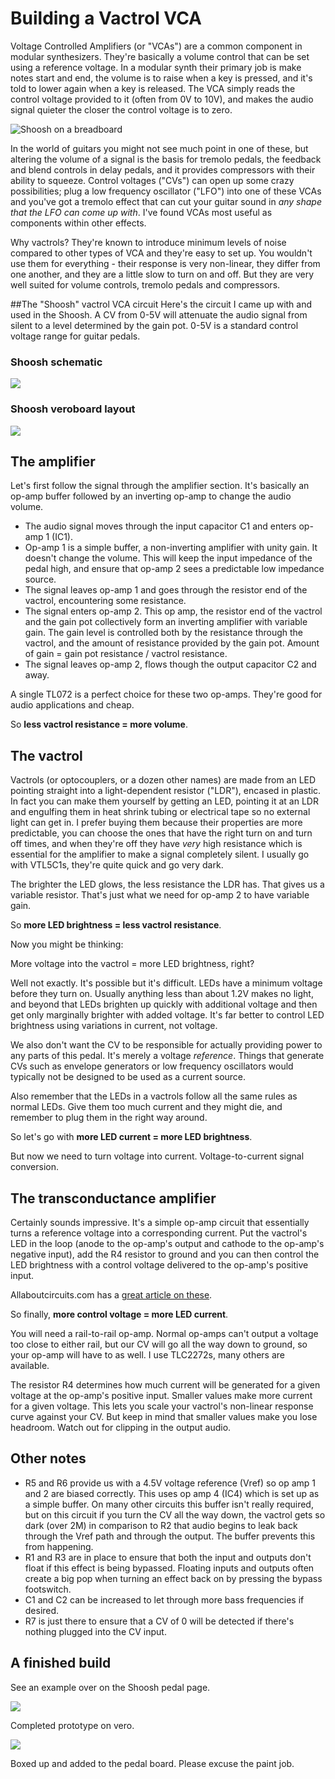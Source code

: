 
# Building a Vactrol VCA

Voltage Controlled Amplifiers (or "VCAs") are a common component in modular synthesizers. They're basically a volume control that can be set using a reference voltage. In a modular synth their primary job is make notes start and end, the volume is to raise when a key is pressed, and it's told to lower again when a key is released. The VCA simply reads the control voltage provided to it (often from 0V to 10V), and makes the audio signal quieter the closer the control voltage is to zero.

<Image src={ShooshBreadboard} alt="Shoosh on a breadboard" />

In the world of guitars you might not see much point in one of these, but altering the volume of a signal is the basis for tremolo pedals, the feedback and blend controls in delay pedals, and it provides compressors with their ability to squeeze. Control voltages ("CVs") can open up some crazy possibilities; plug a low frequency oscillator ("LFO") into one of these VCAs and you've got a tremolo effect that can cut your guitar sound in *any shape that the LFO can come up with*. I've found VCAs most useful as components within other effects.

Why vactrols? They're known to introduce minimum levels of noise compared to other types of VCA and they're easy to set up. You wouldn't use them for everything - their response is very non-linear, they differ from one another, and they are a little slow to turn on and off. But they are very well suited for volume controls, tremolo pedals and compressors.

##The "Shoosh" vactrol VCA circuit
Here's the circuit I came up with and used in the <Link to="/effects-pedals">Shoosh</Link>. A CV from 0-5V will attenuate the audio signal from silent to a level determined by the gain pot. 0-5V is a standard control voltage range for guitar pedals.

### Shoosh schematic

<HtmlLink href={ShooshSchematic} target="_blank">
    <Image src={ShooshSchematic} />
</HtmlLink>

### Shoosh veroboard layout

<HtmlLink href={ShooshLayout} target="_blank">
    <Image src={ShooshLayout} />
</HtmlLink>

## The amplifier
Let's first follow the signal through the amplifier section. It's basically an op-amp buffer followed by an inverting op-amp to change the audio volume.

* The audio signal moves through the input capacitor C1 and enters op-amp 1 (IC1).
* Op-amp 1 is a simple buffer, a non-inverting amplifier with unity gain. It doesn't change the volume. This will keep the input impedance of the pedal high, and ensure that op-amp 2 sees a predictable low impedance source.
* The signal leaves op-amp 1 and goes through the resistor end of the vactrol, encountering some resistance.
* The signal enters op-amp 2. This op amp, the resistor end of the vactrol and the gain pot collectively form an inverting amplifier with variable gain. The gain level is controlled both by the resistance through the vactrol, and the amount of resistance provided by the gain pot. Amount of gain = gain pot resistance / vactrol resistance.
* The signal leaves op-amp 2, flows though the output capacitor C2 and away.

A single TL072 is a perfect choice for these two op-amps. They're good for audio applications and cheap.

So **less vactrol resistance = more volume**.

## The vactrol
Vactrols (or optocouplers, or a dozen other names) are made from an LED pointing straight into a light-dependent resistor ("LDR"), encased in plastic. In fact you can make them yourself by getting an LED, pointing it at an LDR and engulfing them in heat shrink tubing or electrical tape so no external light can get in. I prefer buying them because their properties are more predictable, you can choose the ones that have the right turn on and turn off times, and when they're off they have *very* high resistance which is essential for the amplifier to make a signal completely silent. I usually go with VTL5C1s, they're quite quick and go very dark.

The brighter the LED glows, the less resistance the LDR has. That gives us a variable resistor. That's just what we need for op-amp 2 to have variable gain.

So **more LED brightness = less vactrol resistance**.

Now you might be thinking:

More voltage into the vactrol = more LED brightness, right?

Well not exactly. It's possible but it's difficult. LEDs have a minimum voltage before they turn on. Usually anything less than about 1.2V makes no light, and beyond that LEDs brighten up quickly with additional voltage and then get only marginally brighter with added voltage. It's far better to control LED brightness using variations in current, not voltage.

We also don't want the CV to be responsible for actually providing power to any parts of this pedal. It's merely a voltage *reference*. Things that generate CVs such as envelope generators or low frequency oscillators would typically not be designed to be used as a current source.

Also remember that the LEDs in a vactrols follow all the same rules as normal LEDs. Give them too much current and they might die, and remember to plug them in the right way around.

So let's go with **more LED current = more LED brightness**.

But now we need to turn voltage into current. Voltage-to-current signal conversion.

## The transconductance amplifier
Certainly sounds impressive. It's a simple op-amp circuit that essentially turns a reference voltage into a corresponding current. Put the vactrol's LED in the loop (anode to the op-amp's output and cathode to the op-amp's negative input), add the R4 resistor to ground and you can then control the LED brightness with a control voltage delivered to the op-amp's positive input.

Allaboutcircuits.com has a [great article on these](http://www.allaboutcircuits.com/textbook/semiconductors/chpt-8/voltage-to-current-signal-conversion/).

So finally, **more control voltage = more LED current**.

You will need a rail-to-rail op-amp. Normal op-amps can't output a voltage too close to either rail, but our CV will go all the way down to ground, so your op-amp will have to as well. I use TLC2272s, many others are available.

The resistor R4 determines how much current will be generated for a given voltage at the op-amp's positive input. Smaller values make more current for a given voltage. This lets you scale your vactrol's non-linear response curve against your CV. But keep in mind that smaller values make you lose headroom. Watch out for clipping in the output audio.

## Other notes
* R5 and R6 provide us with a 4.5V voltage reference (Vref) so op amp 1 and 2 are biased correctly. This uses op amp 4 (IC4) which is set up as a simple buffer. On many other circuits this buffer isn't really required, but on this circuit if you turn the CV all the way down, the vactrol gets so dark (over 2M) in comparison to R2 that audio begins to leak back through the Vref path and through the output. The buffer prevents this from happening.
* R1 and R3 are in place to ensure that both the input and outputs don't float if this effect is being bypassed. Floating inputs and outputs often create a big pop when turning an effect back on by pressing the bypass footswitch.
* C1 and C2 can be increased to let through more bass frequencies if desired.
* R7 is just there to ensure that a CV of 0 will be detected if there's nothing plugged into the CV input.

## A finished build

See an example over on the <Link to="/effects-pedals/shoosh">Shoosh pedal page</Link>.

<Image src={ShooshVero} />

Completed prototype on vero.

<Image src={ShooshDone} />

Boxed up and added to the pedal board. Please excuse the paint job.
